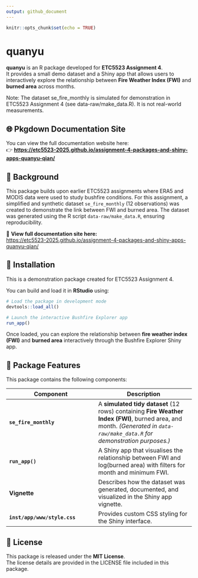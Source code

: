 ```yaml
---
output: github_document
---
```

<!-- README.md is generated from README.Rmd. Please edit that file -->

```r
knitr::opts_chunk$set(echo = TRUE)
```

# quanyu

**quanyu** is an R package developed for **ETC5523 Assignment 4**.  
It provides a small demo dataset and a Shiny app that allows users to interactively explore the relationship between **Fire Weather Index (FWI)** and **burned area** across months.

Note: The dataset se_fire_monthly is simulated for demonstration in ETC5523 Assignment 4 (see data-raw/make_data.R). It is not real-world measurements.


## 🌐 Pkgdown Documentation Site

You can view the full documentation website here:  
👉 **[https://etc5523-2025.github.io/assignment-4-packages-and-shiny-apps-quanyu-qian/](https://etc5523-2025.github.io/assignment-4-packages-and-shiny-apps-quanyu-qian/)**


## 🧠 Background
This package builds upon earlier ETC5523 assignments where ERA5 and MODIS data were used to study bushfire conditions.
For this assignment, a simplified and synthetic dataset `se_fire_monthly` (12 observations) was created to demonstrate the link between FWI and burned area.
The dataset was generated using the R script `data-raw/make_data.R`, ensuring reproducibility.

📘 **View full documentation site here:**  
[https://etc5523-2025.github.io/assignment-4-packages-and-shiny-apps-quanyu-qian/](https://etc5523-2025.github.io/assignment-4-packages-and-shiny-apps-quanyu-qian/)

## 🧩 Installation

This is a demonstration package created for ETC5523 Assignment 4.

You can build and load it in **RStudio** using:

```r
# Load the package in development mode
devtools::load_all()

# Launch the interactive Bushfire Explorer app
run_app()
```
Once loaded, you can explore the relationship between **fire weather index (FWI)** and **burned area** interactively through the Bushfire Explorer Shiny app.

## 🚀 Package Features

This package contains the following components:

| Component | Description |
|------------|-------------|
| **`se_fire_monthly`** | A **simulated tidy dataset** (12 rows) containing **Fire Weather Index (FWI)**, burned area, and month. *(Generated in `data-raw/make_data.R` for demonstration purposes.)* |
| **`run_app()`** | A Shiny app that visualises the relationship between FWI and log(burned area) with filters for month and minimum FWI. |
| **Vignette** | Describes how the dataset was generated, documented, and visualized in the Shiny app vignette. |
| **`inst/app/www/style.css`** | Provides custom CSS styling for the Shiny interface. |

## 📜 License
This package is released under the **MIT License**.  
The license details are provided in the LICENSE file included in this package.
